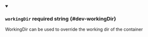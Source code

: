
<details className="config-field" data-expandable="false" open>
<summary>

### `workingDir` <span class="config-field-required" data-required="false">required</span> <span class="config-field-type">string</span> <span class="config-field-default"></span> <span class="config-field-enum"></span> {#dev-workingDir}

WorkingDir can be used to override the working dir of the container

</summary>



</details>
